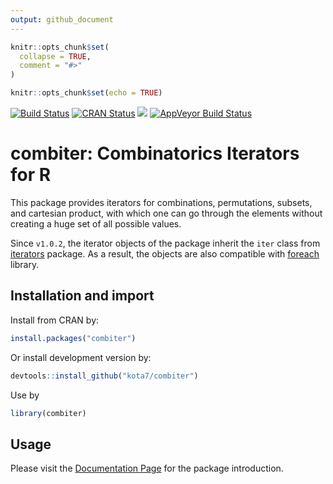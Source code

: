 ```yaml
---
output: github_document
---
```


<!-- README.md is generated from README.Rmd. Please edit that file -->

```r
knitr::opts_chunk$set(
  collapse = TRUE,
  comment = "#>"
)
```


```r
knitr::opts_chunk$set(echo = TRUE)
```



[![Build Status](https://travis-ci.org/kota7/combiter.svg?branch=master)](https://travis-ci.org/kota7/combiter)
[![CRAN Status](https://www.r-pkg.org/badges/version/combiter)](https://www.r-pkg.org/badges/version/combiter)
[![](https://cranlogs.r-pkg.org/badges/combiter)](https://cran.r-project.org/package=combiter
)
[![AppVeyor Build Status](https://ci.appveyor.com/api/projects/status/github/kota7/combiter?branch=master&svg=true)](https://ci.appveyor.com/project/kota7/combiter)


# combiter: Combinatorics Iterators for R

This package provides iterators for combinations, permutations, subsets, and cartesian product, with which one can go through the elements without creating a huge set of
all possible values.

Since `v1.0.2`, the iterator objects of the package inherit the `iter` class from [iterators](https://cran.r-project.org/package=iterators) package.
As a result, the objects are also compatible with [foreach](https://cran.r-project.org/package=foreach) library.


## Installation and import

Install from CRAN by:
```r
install.packages("combiter")
```

Or install development version by:
```r
devtools::install_github("kota7/combiter")
```

Use by
```r
library(combiter)
```


## Usage

Please visit the [Documentation Page](https://kota7.github.io/combiter) for the package introduction.
